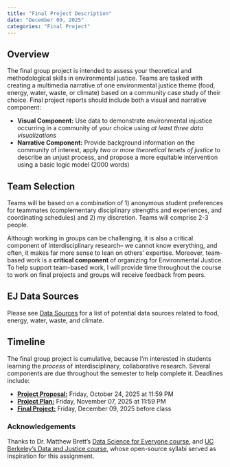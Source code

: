 ```yaml
---
title: "Final Project Description"
date: "December 09, 2025"
categories: "Final Project"
---
```

## Overview
The final group project is intended to assess your theoretical and methodological skills in environmental justice. Teams are tasked with creating a multimedia narrative of one environmental justice theme (food, energy, water, waste, or climate) based on a community case study of their choice. Final project reports should include both a visual and narrative component: 

- **Visual Component:** Use data to demonstrate environmental injustice occurring in a community of your choice using *at least three data visualizations*
- **Narrative Component:** Provide background information on the community of interest, apply *two or more theoretical tenets of justice* to describe an unjust process, and propose a more equitable intervention using a basic logic model (2000 words) 

## Team Selection
Teams will be based on a combination of 1) anonymous student preferences for teammates (complementary disciplinary strengths and experiences, and coordinating schedules) and 2) my discretion. Teams will comprise 2-3 people. 

Although working in groups can be challenging, it is also a critical component of interdisciplinary research-- we cannot know everything, and often, it makes far more sense to lean on others' expertise. Moreover, team-based work is a **critical component** of organizing for Environmental Justice. To help support team-based work, I will provide time throughout the course to work on final projects and groups will receive feedback from peers. 

## EJ Data Sources
Please see [Data Sources](data_sources.qmd) for a list of potential data sources related to food, energy, water, waste, and climate. 

## Timeline
The final group project is cumulative, because I'm interested in students learning the *process* of interdisciplinary, collaborative research. Several components are due throughout the semester to help complete it. Deadlines include: 

- [**Project Proposal:**](w8-project_proposal.qmd) Friday, October 24, 2025 at 11:59 PM
- [**Project Plan:**](w10-project_plan.qmd) Friday, November 07, 2025 at 11:59 PM
- [**Final Project:**](w15-final_project.qmd) Friday, December 09, 2025 before class

### Acknowledgements
Thanks to Dr. Matthew Brett's [Data Science for Everyone course](https://matthew-brett.github.io/dsfe/projects/data), and [UC Berkeley's Data and Justice course](https://docs.google.com/document/d/e/2PACX-1vStSkib8yxUyashb3KGHcWr1bdTY5dlncSqlInNX67baLc1zAxWm6S2MrpxwfqMAYXjNzuTACtGc3Kc/pub?urp=gmail_link&gxids=7628), whose open-source syllabi served as inspiration for this assignment. 